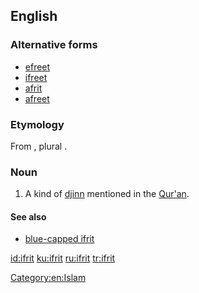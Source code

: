 ==English==

===Alternative forms===
*[[efreet]]
*[[ifreet]]
*[[afrit]]
*[[afreet]]

===Etymology===
From {{etyl|ar|en}} {{term|عفريت|lang=ar}}, plural {{term|عفاريت|lang=ar}}.

===Noun===
{{en-noun}}
{{wikipedia}}

# A kind of [[djinn]] mentioned in the [[Qur'an]].

====See also====
* [[blue-capped ifrit]]

[[Category:en:Islam]]

[[id:ifrit]]
[[ku:ifrit]]
[[ru:ifrit]]
[[tr:ifrit]]
